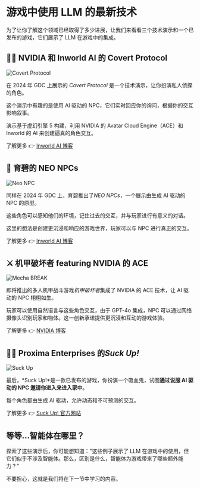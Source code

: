 # 游戏中使用 LLM 的最新技术

为了让你了解这个领域已经取得了多少进展，让我们来看看三个技术演示和一个已发布的游戏，它们展示了 LLM 在游戏中的集成。

## 🕵️‍♂️ NVIDIA 和 Inworld AI 的 Covert Protocol

<img
  src="https://huggingface.co/datasets/agents-course/course-images/resolve/main/en/bonus-unit3/covert-protocol.jpg"
  alt="Covert Protocol"
/>

在 2024 年 GDC 上展示的 _Covert Protocol_ 是一个技术演示，让你扮演私人侦探的角色。

这个演示中有趣的是使用 AI 驱动的 NPC，它们实时回应你的询问，根据你的交互影响叙事。

演示基于虚幻引擎 5 构建，利用 NVIDIA 的 Avatar Cloud Engine（ACE）和 Inworld 的 AI 来创建逼真的角色交互。

了解更多 👉 [Inworld AI 博客](https://inworld.ai/blog/nvidia-inworld-ai-demo-on-device-capabilities)

## 🤖 育碧的 NEO NPCs

<img
  src="https://huggingface.co/datasets/agents-course/course-images/resolve/main/en/bonus-unit3/neo-npc.jpeg"
  alt="Neo NPC"
/>

同样在 2024 年 GDC 上，育碧推出了*NEO NPCs*，一个展示由生成 AI 驱动的 NPC 的原型。

这些角色可以感知他们的环境，记住过去的交互，并与玩家进行有意义的对话。

这里的想法是创建更沉浸和响应的游戏世界，玩家可以与 NPC 进行真正的交互。

了解更多 👉 [Inworld AI 博客](https://inworld.ai/blog/gdc-2024)

## ⚔️ 机甲破坏者 featuring NVIDIA 的 ACE

<img
  src="https://huggingface.co/datasets/agents-course/course-images/resolve/main/en/bonus-unit3/mecha-break.jpg"
  alt="Mecha BREAK"
/>

即将推出的多人机甲战斗游戏*机甲破坏者*集成了 NVIDIA 的 ACE 技术，让 AI 驱动的 NPC 栩栩如生。

玩家可以使用自然语言与这些角色交互，由于 GPT-4o 集成，NPC 可以通过网络摄像头识别玩家和物体。这一创新承诺提供更沉浸和互动的游戏体验。

了解更多 👉 [NVIDIA 博客](https://blogs.nvidia.com/blog/digital-human-technology-mecha-break/)

## 🧛‍♂️ Proxima Enterprises 的*Suck Up!*

<img
  src="https://huggingface.co/datasets/agents-course/course-images/resolve/main/en/bonus-unit3/suck-up.jpg"
  alt="Suck Up"
/>

最后，*Suck Up!*是一款已发布的游戏，你扮演一个吸血鬼，试图**通过说服 AI 驱动的 NPC 邀请你进入来进入家中**。

每个角色都由生成 AI 驱动，允许动态和不可预测的交互。

了解更多 👉 [Suck Up! 官方网站](https://www.playsuckup.com/)

## 等等...智能体在哪里？

探索了这些演示后，你可能想知道："这些例子展示了 LLM 在游戏中的使用，但它们似乎不涉及智能体。那么，区别是什么，智能体为游戏带来了哪些额外能力？"

不要担心，这就是我们将在下一节中学习的内容。
